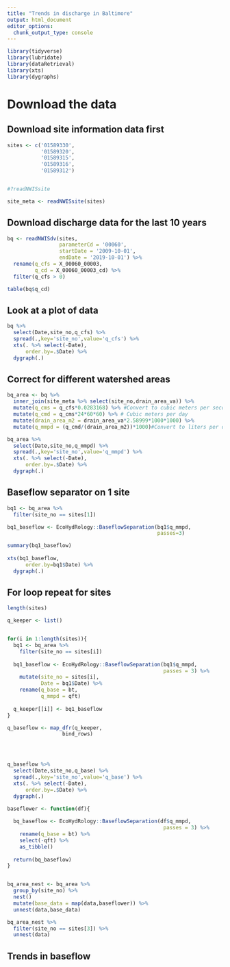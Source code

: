```yaml
---
title: "Trends in discharge in Baltimore"
output: html_document
editor_options: 
  chunk_output_type: console
---
```





```r

library(tidyverse)
library(lubridate)
library(dataRetrieval)
library(xts)
library(dygraphs)


```


# Download the data

## Download site information data first

```r
sites <- c('01589330',
           '01589320',
           '01589315',
           '01589316',
           '01589312')


#?readNWISsite

site_meta <- readNWISsite(sites)

```


## Download discharge data for the last 10 years

```r


bq <- readNWISdv(sites,
                 parameterCd = '00060',
                 startDate = '2009-10-01',
                 endDate = '2019-10-01') %>%
  rename(q_cfs = X_00060_00003,
         q_cd = X_00060_00003_cd) %>%
  filter(q_cfs > 0)

table(bq$q_cd)

```



## Look at a plot of data

```r

bq %>%
  select(Date,site_no,q_cfs) %>%
  spread(.,key='site_no',value='q_cfs') %>%
  xts(. %>% select(-Date),
      order.by=.$Date) %>%
  dygraph(.)


```

## Correct for different watershed areas


```r

bq_area <- bq %>%
  inner_join(site_meta %>% select(site_no,drain_area_va)) %>%
  mutate(q_cms = q_cfs*0.0283168) %>% #Convert to cubic meters per second
  mutate(q_cmd = q_cms*24*60*60) %>% # Cubic meters per day
  mutate(drain_area_m2 = drain_area_va*2.58999*1000*1000) %>%
  mutate(q_mmpd = (q_cmd/(drain_area_m2))*1000)#Convert to liters per day

bq_area %>%
  select(Date,site_no,q_mmpd) %>%
  spread(.,key='site_no',value='q_mmpd') %>%
  xts(. %>% select(-Date),
      order.by=.$Date) %>%
  dygraph(.)
```


## Baseflow separator on 1 site

```r
bq1 <- bq_area %>%
  filter(site_no == sites[1]) 

bq1_baseflow <- EcoHydRology::BaseflowSeparation(bq1$q_mmpd,
                                                 passes=3)

summary(bq1_baseflow)
 
xts(bq1_baseflow,
      order.by=bq1$Date) %>%
  dygraph(.)

```


## For loop repeat for sites

```r
length(sites)

q_keeper <- list()


for(i in 1:length(sites)){
  bq1 <- bq_area %>%
    filter(site_no == sites[i])
  
  bq1_baseflow <- EcoHydRology::BaseflowSeparation(bq1$q_mmpd,
                                                   passes = 3) %>%
    mutate(site_no = sites[i],
           Date = bq1$Date) %>%
    rename(q_base = bt,
           q_mmpd = qft)
  
  q_keeper[[i]] <- bq1_baseflow
}

q_baseflow <- map_dfr(q_keeper,
                  bind_rows)




q_baseflow %>%
  select(Date,site_no,q_base) %>%
  spread(.,key='site_no',value='q_base') %>%
  xts(. %>% select(-Date),
      order.by=.$Date) %>%
  dygraph(.)
```



```r

baseflower <- function(df){
  
  bq_baseflow <- EcoHydRology::BaseflowSeparation(df$q_mmpd,
                                                   passes = 3) %>%
    rename(q_base = bt) %>%
    select(-qft) %>%
    as_tibble()
  
  return(bq_baseflow)
}


bq_area_nest <- bq_area %>%
  group_by(site_no) %>%
  nest() 
  mutate(base_data = map(data,baseflower)) %>%
  unnest(data,base_data)

bq_area_nest %>%
  filter(site_no == sites[3]) %>%
  unnest(data)


```



## Trends in baseflow

```r



```

